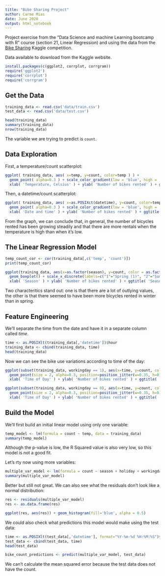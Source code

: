 ```yaml
---
title: "Bike Sharing Project"
author: Carme Mias
date: June 2020
output: html_notebook
---
```


Project exercise from the "Data Science and machine Learning bootcamp with R" course (section 21, Linear Regression) and using the data from the [Bike Sharing](https://www.kaggle.com/c/bike-sharing-demand/overview) Kaggle competition.

Data available to download from the Kaggle website.

```r
install.packages(c(ggplot2, corrplot, corrgram))
require('ggplot2')
require('corrplot')
require('corrgram')
```

## Get the Data

```r
training_data <- read.csv('data/train.csv')
test_data <- read.csv('data/test.csv')

head(training_data)
summary(training_data)
nrow(training_data)
```

The variable we are trying to predict is `count`.

## Data Exploration

First, a temperature/count scatterplot:

```r
ggplot( training_data, aes( x=temp, y=count, color=temp ) ) + 
  geom_point( alpha=0.3 ) + scale_color_gradient(low = 'blue', high = 'orange')  +
  xlab( 'Temperature, Celsius' ) + ylab( 'Number of bikes rented' ) + ggtitle( 'Temperature/Count scatterplot' )
```

Then, a datetime/count scatterplot:

```r
ggplot( training_data, aes( x=as.POSIXct(datetime), y=count, color=temp ) ) + 
  geom_point( alpha=0.3 ) + scale_color_gradient(low = 'blue', high = 'orange')  +
  xlab( 'Date and time' ) + ylab( 'Number of bikes rented' ) + ggtitle( 'Datetime/Count scatterplot' )
```
From the graph, we can conclude that, in general, the number of bicycles rented has been growing steadily and that there are more rentals when the temperature is high than when it's low.

## The Linear Regression Model

```r
temp_count_cor <- cor(training_data[,c('temp', 'count')])
print(temp_count_cor)
```

```r
ggplot(training_data, aes(x=as.factor(season), y=count, color = as.factor(season))) +
  geom_boxplot() + scale_x_discrete(labels=c("1"="Spring (1)", "2"="Summer (2)", "3"="Autumn (3)", "4"="Winter (4)")) +
  xlab( 'Season' ) + ylab( 'Number of bikes rented' ) + ggtitle( 'Season/Count boxplot' )
```

Two characteritics stand out: one is that there are a lot of outlying values, the other is that there seemed to have been more bicycles rented in winter than in spring.

## Feature Engineering

We'll separate the time from the date and have it in a separate column called *time*.

```r
time <- as.POSIXlt(training_data[,'datetime'])$hour
training_data <- cbind(training_data, time)
head(training_data)
```

Now we can see the bike use variations according to time of the day:

```r
ggplot(subset(training_data, workingday == 1), aes(x=time, y=count, color=temp)) + 
  geom_point(size = 2, alpha=0.3, position=position_jitter(w=0.35, h=0)) + scale_color_gradient(low = 'blue', high = 'orange')  +
  xlab( 'Time of Day' ) + ylab( 'Number of bikes rented' ) + ggtitle( 'Time of Day/Count on Working Days' )
```

```r
ggplot(subset(training_data, workingday == 0), aes(x=time, y=count, color=temp)) + 
  geom_point(size = 2, alpha=0.3, position=position_jitter(w=0.35, h=0)) + scale_color_gradient(low = 'blue', high = 'orange')  +
  xlab( 'Time of Day' ) + ylab( 'Number of bikes rented' ) + ggtitle( 'Time of Day/Count on Non-Working Days' )
```

## Build the Model

We'll first build an initial linear model using only one variable:

```r
temp_model <- lm(formula = count ~ temp, data = training_data)
summary(temp_model)
```
Although the p-value is low, the R Squared value is also very low, so this model is not a good fit.

Let's rty now using more variables:

```r
multiple_var_model <- lm(formula = count ~ season + holiday + workingday + weather + temp + humidity + windspeed + time , data = training_data)
summary(multiple_var_model)
```

Better but still not great. We can also see what the residuals don't look like a normal distribution:

```r
res <- residuals(multiple_var_model)
res <- as.data.frame(res)

ggplot(res, aes(res)) + geom_histogram(fill='blue', alpha = 0.5)
```

We could also check what predictions this model would make using the test data:

```r
time <- as.POSIXlt(test_data[,'datetime'], format="%Y-%m-%d %H:%M:%S")$hour
test_data <- cbind(test_data, time)
head(test_data)
```

```r
bike_count_predictions <- predict(multiple_var_model, test_data)
```

We can't calculate the mean squared error because the test data does not have the count.